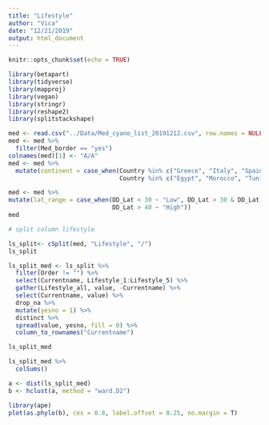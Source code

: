 ```yaml
---
title: "Lifestyle"
author: "Vica"
date: "12/21/2019"
output: html_document
---
```


```r
knitr::opts_chunk$set(echo = TRUE)
```



```r
library(betapart)
library(tidyverse)
library(mapproj)
library(vegan)
library(stringr)
library(reshape2)
library(splitstackshape)
```


```r
med <- read.csv("../Data/Med_cyano_list_20191212.csv", row.names = NULL)
med <- med %>% 
  filter(Med_border == "yes")
colnames(med)[1] <- "A/A"
med <- med %>% 
  mutate(continent = case_when(Country %in% c("Greece", "Italy", "Spain", "France", "Albania", "Montenegro", "Slovenia", "Portugal", "Bulgaria", "Croatia") ~ "Europe",
                               Country %in% c("Egypt", "Morocco", "Tunisia", "Libya", "Algeria", "Israel","Lebanon") ~ "Africa",Country == "Turkey" ~ "Asia"))

med <- med %>% 
mutate(lat_range = case_when(DD_Lat < 30 ~ "Low", DD_Lat > 30 & DD_Lat < 40 ~ "Medium",
                             DD_Lat > 40 ~ "High"))
med

```



```r
# split column lifestyle

ls_split<- cSplit(med, "Lifestyle", "/")
ls_split


```


```r
ls_split_med <- ls_split %>% 
  filter(Order != "") %>% 
  select(Currentname, Lifestyle_1:Lifestyle_5) %>% 
  gather(Lifestyle_all, value, -Currentname) %>% 
  select(Currentname, value) %>%   
  drop_na %>%
  mutate(yesno = 1) %>% 
  distinct %>% 
  spread(value, yesno, fill = 0) %>% 
  column_to_rownames("Currentname")

ls_split_med

ls_split_med %>% 
  colSums()

```


```r
a <- dist(ls_split_med)
b <- hclust(a, method = "ward.D2")

library(ape)
plot(as.phylo(b), cex = 0.8, label.offset = 0.25, no.margin = T)

```

